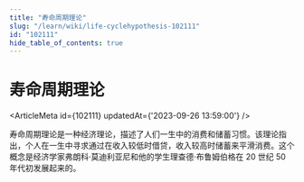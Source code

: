 ```yaml
---
title: "寿命周期理论"
slug: "/learn/wiki/life-cyclehypothesis-102111"
id: "102111"
hide_table_of_contents: true
---
```



# 寿命周期理论

<ArticleMeta id={102111} updatedAt={'2023-09-26 13:59:00'} />
<div className='border-solid border-b border-t-0 my-4 border-[var(--ifm-color-gray-300)]' />

寿命周期理论是一种经济理论，描述了人们一生中的消费和储蓄习惯。该理论指出，个人在一生中寻求通过在收入较低时借贷，收入较高时储蓄来平滑消费。这个概念是经济学家弗朗科·莫迪利亚尼和他的学生理查德·布鲁姆伯格在 20 世纪 50 年代初发展起来的。
